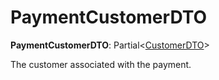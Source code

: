 
# PaymentCustomerDTO

 **PaymentCustomerDTO**: Partial&#60;[CustomerDTO](../CustomerTypes/interfaces/types.CustomerTypes.CustomerDTO.mdx)&#62;

The customer associated with the payment.
